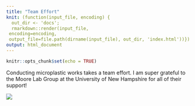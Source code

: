 ```yaml
---
title: "Team Effort"
knit: (function(input_file, encoding) {
  out_dir <- 'docs';
  rmarkdown::render(input_file,
 encoding=encoding,
 output_file=file.path(dirname(input_file), out_dir, 'index.html'))})
output: html_document
---
```


```r
knitr::opts_chunk$set(echo = TRUE)
```

Conducting microplastic works takes a team effort. I am super grateful to the Moore Lab Group at the University of New Hampshire for all of their support!

![](collage.png)